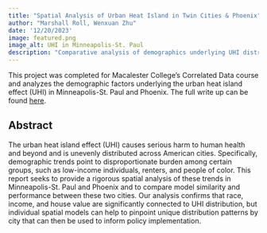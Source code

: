 ```yaml
---
title: "Spatial Analysis of Urban Heat Island in Twin Cities & Phoenix"
author: "Marshall Roll, Wenxuan Zhu"
date: '12/20/2023'
image: featured.png
image_alt: UHI in Minneapolis-St. Paul
description: "Comparative analysis of demographics underlying UHI distribution using spatial autoregressive models"
---
```



This project was completed for Macalester College's Correlated Data course and analyzes the demographic factors underlying the urban heat island effect (UHI) in Minneapolis-St. Paul and Phoenix. The full write up can be found [here](https://github.com/MarshallRoll/College-Projects/blob/main/0_STAT452/Urban_Heat_Island/UHI_report_pdf.pdf).

## Abstract

The urban heat island effect (UHI) causes serious harm to human health and beyond and is unevenly distributed across American cities. Specifically, demographic trends point to disproportionate burden among certain groups, such as low-income individuals, renters, and people of color. This report seeks to provide a rigorous spatial analysis of these trends in Minneapolis-St. Paul and Phoenix and to compare model similarity and performance between these two
cities. Our analysis confirms that race, income, and house value are significantly connected to UHI distribution, but individual spatial models can help to pinpoint unique distribution patterns by city that can then be used to inform policy implementation.

